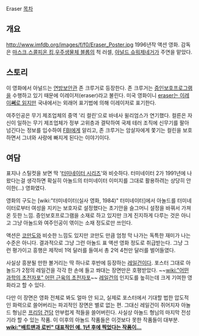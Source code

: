 Eraser 
[[목차]]

== 개요 ==
http://www.imfdb.org/images/f/f0/Eraser_Poster.jpg
1996년작 액션 영화. 감독은 [[마스크]],[[스콜피온 킹]],[[우주생물체 블롭]]의 척 러셀, [[아널드 슈워제네거]]가 주연을 맡았다.

== 스토리 ==
이 영화에서 아널드는 [[연방보안관]] 존 크루거로 등장한다. 존 크루거는 [[증인보호프로그램]]을 수행하고 있기 때문에 이레이저(eraser)라고 불린다. 미국 영화이니 [http://englishsamsam.tistory.com/13 eraser는 이레이'''써'''로 읽지만] 국내에서는 외래어 표기법에 의해 이레이저로 표기한다.

여주인공은 무기 제조업체의 중역 '리 컬린'으로 바네사 윌리엄스가 연기했다. 컬른은 자신이 일하는 무기 제조업체가 정부 고위층과 결탁하여 국제 테러 조직에 신무기를 팔아 넘긴다는 정보를 입수하여 [[FBI]]에게 알리고, 존 크루거는 암살자에게 쫓기는 컬린을 보호하면서 그녀와 사랑에 빠지게 된다는 이야기이다.

== 여담 ==
표지나 스틸컷을 보면 딱 '[[터미네이터 시리즈]]'와 비슷하다. 터미네이터 2가 1991년에 나왔다는걸 생각하면 확실히 아놀드의 터미네이터 이미지를 그대로 활용하려는 상당히 안이한(...) 영화였다.

영화의 구도는 [wiki:"터미네이터(실사 영화, 1984)" 터미네이터]에서 아놀드를 터미네이터로부터 여성을 지키는 보호자로 설정했다는 초기안을 슬그머니 설정을 바꿔서 가져온 듯한 느낌. 증인보호프로그램을 소재로 하고 있지만 크게 진지하게 다루는 것은 아니고 그냥 아놀드와 여주인공이 엮이는 소재 정도로만 쓰인다.

액션은 [[코만도]]와 비슷한 느낌도 있지만 코만도 만큼 엄청 막 나가는 독특한 재미가 나는 수준은 아니다. 결과적으로 그냥 그런 아놀드 표 액션 영화 정도로 취급받는다. 그냥 그런 평가이고 흥행은 제작비 1억 달러를 들여서 총 2억 4천만 달러를 벌어들였다.

사실상 흥분될 만한 볼거리는 딱 하나로 후반에 등장하는 [[레일건]]이다. 포스터 그대로 아놀드가 2정의 레일건을 각각 한 손에 들고 쏴대는 장면만은 호평받았다. ~~[[wiki:"어떤 과학의 초전자포" 어떤 근육의 초전자포]]~~ [[레일건]]의 인지도를 높히는데 크게 기여한 영화라고 할 수 있다.

다만 이 장면은 영화 전체로 봐도 얼마 안 되고, 실제로 포스터에서 기대할 법한 압도적인 화력으로 쓸어버리는 파괴적인 장면은 별로 없는 편. 그대신 레일건이 쥐어지자 아놀드 형님은 [[프리덤 건담]] 안부럽게 적들을 쓸어버린다. 사실상 아놀드 형님의 마지막 전성기라 할 수 있는 작품. 이 이후의 아놀드 작품들은 이것보다 못한 작품들이 대부분. '''[[wiki:"배트맨과 로빈" 대표적인 예. 1년 후에 찍었다는 작품이...]]'''
